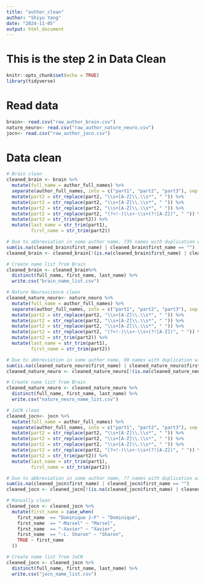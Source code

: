 ```yaml
---
title: "author_clean"
author: "Shiyu Yang"
date: "2024-11-05"
output: html_document
---
```


# This is the step 2 in Data Clean
```r
knitr::opts_chunk$set(echo = TRUE)
library(tidyverse)
```

# Read data
```r
brain<- read.csv("raw_author_brain.csv")
nature_neuro<- read.csv("raw_author_nature_neuro.csv")
jocn<- read.csv("raw_author_jocn.csv")
```

# Data clean
```r
# Brain clean
cleaned_brain <- brain %>%
  mutate(full_name = author_full_names) %>% 
  separate(author_full_names, into = c("part1", "part2", "part3"), sep = ",", fill = "right") %>%
  mutate(part2 = str_replace(part2, "\\s+[A-Z]\\.\\s*", " ")) %>% 
  mutate(part2 = str_replace(part2, "\\s+[A-Z]\\.\\s*", " ")) %>% 
  mutate(part2 = str_replace(part2, "\\s+[A-Z]\\.\\s*", " ")) %>% 
  mutate(part2 = str_replace(part2, "(?<!-)\\s+-\\s+(?![A-Z])", " ")) %>%
  mutate(part2 = str_trim(part2)) %>%
  mutate(last_name = str_trim(part1),
         first_name = str_trim(part2))

# Due to abbreviation in some author name, 735 names with duplication will be removed in the dataset
sum(is.na(cleaned_brain$first_name) | cleaned_brain$first_name == "")
cleaned_brain <- cleaned_brain[!(is.na(cleaned_brain$first_name) | cleaned_brain$first_name == ""), ]

# Create name list from Brain
cleaned_brain <- cleaned_brain%>% 
  distinct(full_name, first_name, last_name) %>% 
  write.csv("brain_name_list.csv")
```

```r
# Nature Neuroscience clean
cleaned_nature_neuro<- nature_neuro %>%
  mutate(full_name = author_full_names) %>% 
  separate(author_full_names, into = c("part1", "part2", "part3"), sep = ",", fill = "right") %>%
  mutate(part2 = str_replace(part2, "\\s+[A-Z]\\.\\s*", " ")) %>% 
  mutate(part2 = str_replace(part2, "\\s+[A-Z]\\.\\s*", " ")) %>% 
  mutate(part2 = str_replace(part2, "\\s+[A-Z]\\.\\s*", " ")) %>% 
  mutate(part2 = str_replace(part2, "(?<!-)\\s+-\\s+(?![A-Z])", " ")) %>%
  mutate(part2 = str_trim(part2)) %>%
  mutate(last_name = str_trim(part1),
         first_name = str_trim(part2))

# Due to abbreviation in some author name, 99 names with duplication will be removed in the dataset
sum(is.na(cleaned_nature_neuro$first_name) | cleaned_nature_neuro$first_name == "")
cleaned_nature_neuro <- cleaned_nature_neuro[!(is.na(cleaned_nature_neuro$first_name) | cleaned_nature_neuro$first_name == ""), ]

# Create name list from Brain
cleaned_nature_neuro <- cleaned_nature_neuro %>% 
  distinct(full_name, first_name, last_name) %>% 
  write.csv("nature_neuro_name_list.csv")
```

```r
# JoCN clean
cleaned_jocn<- jocn %>%
  mutate(full_name = author_full_names) %>% 
  separate(author_full_names, into = c("part1", "part2", "part3"), sep = ",", fill = "right") %>%
  mutate(part2 = str_replace(part2, "\\s+[A-Z]\\.\\s*", " ")) %>% 
  mutate(part2 = str_replace(part2, "\\s+[A-Z]\\.\\s*", " ")) %>% 
  mutate(part2 = str_replace(part2, "\\s+[A-Z]\\.\\s*", " ")) %>% 
  mutate(part2 = str_replace(part2, "(?<!-)\\s+-\\s+(?![A-Z])", " ")) %>%
  mutate(part2 = str_trim(part2)) %>%
  mutate(last_name = str_trim(part1),
         first_name = str_trim(part2))

# Due to abbreviation in some author name, ?? names with duplication will be removed in the dataset
sum(is.na(cleaned_jocn$first_name) | cleaned_jocn$first_name == "")
cleaned_jocn <- cleaned_jocn[!(is.na(cleaned_jocn$first_name) | cleaned_jocn$first_name == ""), ]

# Manually clean
cleaned_jocn <- cleaned_jocn %>%
  mutate(first_name = case_when(
    first_name  == "Dominique J-F" ~ "Dominique",
    first_name  == "-Marsel" ~ "Marsel",
    first_name  == "-Xavier" ~ "Xavier",
    first_name  == "-L. Sharon" ~ "Sharon",
    TRUE ~ first_name  
  )) 

# Create name list from JoCN
cleaned_jocn <- cleaned_jocn %>% 
  distinct(full_name, first_name, last_name) %>% 
  write.csv("jocn_name_list.csv")
```

